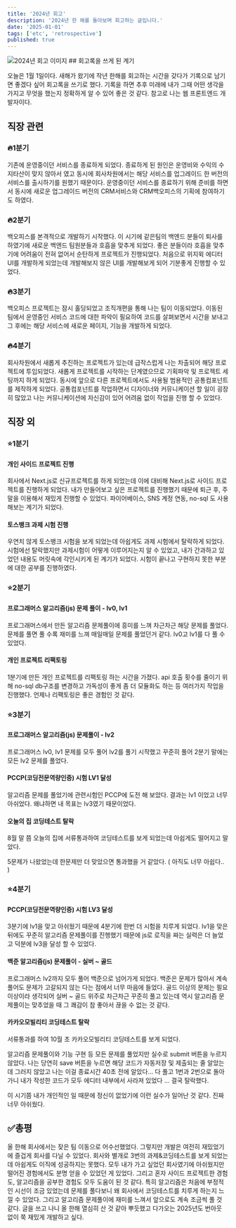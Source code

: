 ```yaml
---
title: '2024년 회고'
description: '2024년 한 해를 돌아보며 회고하는 글입니다.'
date: '2025-01-01'
tags: ['etc', 'retrospective']
published: true
---
```


<img src="1.webp" alt="2024년 회고 이미지" className="w-full max-w-[400px] h-auto mx-auto" />
## 회고록을 쓰게 된 계기

오늘은 1월 1일이다. 새해가 왔기에 작년 한해를 회고하는 시간을 갖다가 기록으로 남기면 좋겠다 싶어 회고록을 쓰기로 했다. 기록을 하면 추후 미래에 내가 그때 어떤 생각을 가지고 무엇을 했는지 정확하게 알 수 있어 좋은 것 같다. 참고로 나는 웹 프론트엔드 개발자이다.

## 직장 관련

### 🔥1분기

기존에 운영중이던 서비스를 종료하게 되었다. 종료하게 된 원인은 운영비와 수익의 수지타산이 맞지 않아서 였고 동시에 회사차원에서는 해당 서비스를 업그레이드 한 버전의 서비스를 출시하기를 원했기 때문이다. 운영중이던 서비스를 종료하기 위해 준비를 하면서 동시에 새로운 업그레이드 버전의 CRM서비스와 CRM백오피스의 기획에 참여하기도 하였다.

### 🔥2분기

백오피스를 본격적으로 개발하기 시작했다. 이 시기에 같은팀의 백엔드 분들이 퇴사를 하였기에 새로운 백엔드 팀원분들과 호흡을 맞추게 되었다. 좋은 분들이라 호흡을 맞추기에 어려움이 전혀 없어서 순탄하게 프로젝트가 진행되었다. 처음으로 위지윅 에디터 UI를 개발하게 되었는데 개발해보지 않은 UI를 개발해보게 되어 기분좋게 진행할 수 있었다.

### 🔥3분기

백오피스 프로젝트는 잠시 홀딩되었고 조직개편을 통해 나는 팀이 이동되었다. 이동된 팀에서 운영중인 서비스 코드에 대한 파악이 필요하여 코드를 살펴보면서 시간을 보내고 그 후에는 해당 서비스에 새로운 페이지, 기능을 개발하게 되었다.

### 🔥4분기

회사차원에서 새롭게 추진하는 프로젝트가 있는데 급작스럽게 나는 차출되어 해당 프로젝트에 투입되었다. 새롭게 프로젝트를 시작하는 단계였으므로 기획파악 및 프로젝트 세팅까지 하게 되었다. 동시에 앞으로 다른 프로젝트에서도 사용될 범용적인 공통컴포넌트를 제작하게 되었다. 공통컴포넌트를 작업하면서 디자이너와 커뮤니케이션 할 일이 굉장히 많았고 나는 커뮤니케이션에 자신감이 있어 어려움 없이 작업을 진행 할 수 있었다.

## 직장 외

### ⭐1분기

#### 개인 사이드 프로젝트 진행

회사에서 Next.js로 신규프로젝트를 하게 되었는데 이에 대비해 Next.js로 사이드 프로젝트를 진행하게 되었다. 내가 만들어보고 싶은 프로젝트를 진행했기 때문에 퇴근 후, 주말을 이용해서 재밌게 진행할 수 있었다. 파이어베이스, SNS 계정 연동, no-sql 도 사용해보는 계기가 되었다.

#### 토스뱅크 과제 시험 진행 

우연치 않게 토스뱅크 시험을 보게 되었는데 아쉽게도 과제 시험에서 탈락하게 되었다. 시험에선 탈락했지만 과제시험이 어떻게 이루어지는지 알 수 있었고, 내가 간과하고 있었던 내용도 머릿속에 각인시키게 된 계기가 되었다. 시험이 끝나고 구현하지 못한 부분에 대한 공부를 진행하였다.

### ⭐2분기

#### 프로그래머스 알고리즘(js) 문제 풀이 - lv0, lv1 

프로그래머스에서 만든 알고리즘 문제풀이에 흥미를 느껴 차근차근 해당 문제를 풀었다. 문제를 풀면 풀 수록 재미를 느껴 매일매일 문제를 풀었던거 같다. lv0고 lv1를 다 풀 수 있었다. 

#### 개인 프로젝트 리팩토링

1분기에 만든 개인 프로젝트를 리팩토링 하는 시간을 가졌다. api 호출 횟수를 줄이기 위해 no-sql db구조를 변경하고 가독성이 좋게 좀 더 모듈화도 하는 등 여러가지 작업을 진행했다. 언제나 리팩토링은 좋은 경험인 것 같다.

### ⭐3분기

#### 프로그래머스 알고리즘(js) 문제풀이 - lv2

프로그래머스 lv0, lv1 문제를 모두 풀어 lv2를 풀기 시작했고 꾸준히 풀어 2분기 말에는 모든 lv2 문제를 풀었다.

#### PCCP(코딩전문역량인증) 시험 LV1 달성

알고리즘 문제를 풀었기에 관련시험인 PCCP에 도전 해 보았다. 결과는 lv1 이었고 너무 아쉬었다. 왜냐하면 내 목표는 lv3였기 때문이었다. 

#### 오늘의 집 코딩테스트 탈락 

8월 말 쯤 오늘의 집에 서류통과하여 코딩테스트를 보게 되었는데 아쉽게도 떨어지고 말았다.

5문제가 나왔었는데 한문제만 더 맞았으면 통과했을 거 같았다. ( 아직도 너무 아쉽다.. )  

### ⭐4분기

#### PCCP(코딩전문역량인증) 시험 LV3 달성

3분기에 lv1을 맞고 아쉬웠기 때문에 4분기에 한번 더 시험을 치루게 되었다. lv1을 맞은 뒤에도 꾸준히 알고리즘 문제풀이를 진행했기 때문에 js로 로직을 짜는 실력은 더 늘었고 덕분에 lv3을 달성 할 수 있었다. 

#### 백준 알고리즘(js) 문제풀이 - 실버 ~ 골드 

프로그래머스 lv2까지 모두 풀어 백준으로 넘어가게 되었다. 백준은 문제가 많아서 계속 풀어도 문제가 고갈되지 않는 다는 점에서 너무 마음에 들었다. 골드 이상의 문제는 필요이상이라 생각되어 실버 ~ 골드 위주로 차근차근 꾸준히 풀고 있는데 역시 알고리즘 문제풀이는 맞추었을 때 그 쾌감이 참 좋아서 끊을 수 없는 것 같다. 

#### 카카오모빌리티 코딩테스트 탈락 

서류통과를 하여 10월 초 카카오모빌리티 코딩테스트를 보게 되었다.

알고리즘 문제풀이와 기능 구현 등 모든 문제를 풀었지만 실수로 submit 버튼을 누르지 않았다. 나는 당연히 save 버튼을 누르면 해당 코드가 자동저장 및 제출되는 줄 알았는데 그러지 않았고 나는 이걸 종료시간 40초 전에 알았다... 다 풀고 1번과 2번으로 돌아가니 내가 작성한 코드가 모두 에디터 내부에서 사라져 있었다 ... 결국 탈락했다. 

이 시기쯤 내가 개인적인 일 때문에 정신이 없었기에 이런 실수가 일어난 것 같다. 진짜 너무 아쉬웠다.

## ✅총평

올 한해 회사에서는 잦은 팀 이동으로 어수선했었다. 그렇지만 개발은 여전히 재밌었기에 즐겁게 회사를 다닐 수 있었다. 회사와 별개로 3번의 과제&코딩테스트를 보게 되었는데 아쉽게도 이직에 성공하지는 못했다. 모두 내가 가고 싶었던 회사였기에 아쉬웠지만 떨어진 경험에서도 분명 얻을 수 있었던 게 있었다. 그리고 혼자 사이드 프로젝트한 경험도, 알고리즘을 공부한 경험도 모두 도움이 된 것 같다. 특히 알고리즘은 처음에 부정적인 시선이 조금 있었는데 문제를 풀다보니 왜 회사에서 코딩테스트를 치루게 하는지 느낄 수 있었다. 그리고 알고리즘 문제풀이에 재미를 느껴서 앞으로도 계속 조금씩 풀 것 같다. 글을 쓰고 나니 올 한해 열심히 산 것 같아 뿌듯했고 다가오는 2025년도 번아웃 없이 쭉 재밌게 개발하고 싶다.
